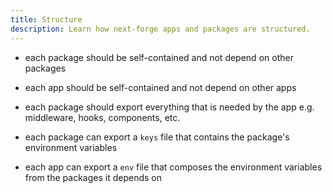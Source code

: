 ```yaml
---
title: Structure
description: Learn how next-forge apps and packages are structured.
---
```


- each package should be self-contained and not depend on other packages
- each app should be self-contained and not depend on other apps
- each package should export everything that is needed by the app e.g. middleware, hooks, components, etc.

- each package can export a `keys` file that contains the package's environment variables
- each app can export a `env` file that composes the environment variables from the packages it depends on
